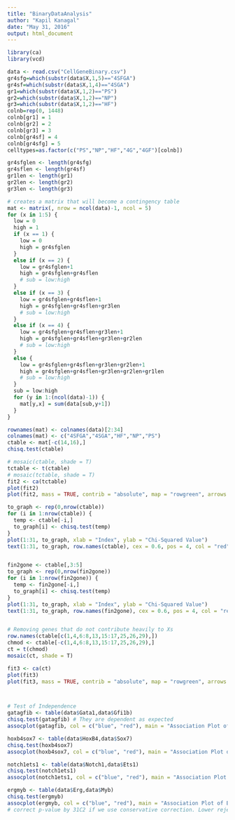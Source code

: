 ```yaml
---
title: "BinaryDataAnalysis"
author: "Kapil Kanagal"
date: "May 31, 2016"
output: html_document
---
```


```r
library(ca)
library(vcd)

data <- read.csv("CellGeneBinary.csv")
gr4sfg=which(substr(data$X,1,5)=="4SFGA")
gr4sf=which(substr(data$X,1,4)=="4SGA")
gr1=which(substr(data$X,1,2)=="PS")
gr2=which(substr(data$X,1,2)=="NP")
gr3=which(substr(data$X,1,2)=="HF")
colnb=rep(0, 1448)
colnb[gr1] = 1
colnb[gr2] = 2
colnb[gr3] = 3
colnb[gr4sf] = 4
colnb[gr4sfg] = 5
celltypes=as.factor(c("PS","NP","HF","4G","4GF")[colnb])

gr4sfglen <- length(gr4sfg)
gr4sflen <- length(gr4sf)
gr1len <- length(gr1)
gr2len <- length(gr2)
gr3len <- length(gr3)

# creates a matrix that will become a contingency table
mat <- matrix(, nrow = ncol(data)-1, ncol = 5)
for (x in 1:5) {
  low = 0
  high = 1
  if (x == 1) { 
    low = 0
    high = gr4sfglen
  }
  else if (x == 2) {
    low = gr4sfglen+1
    high = gr4sfglen+gr4sflen
    # sub = low:high
  }
  else if (x == 3) {
    low = gr4sfglen+gr4sflen+1
    high = gr4sfglen+gr4sflen+gr3len
    # sub = low:high
  }
  else if (x == 4) {
    low = gr4sfglen+gr4sflen+gr3len+1
    high = gr4sfglen+gr4sflen+gr3len+gr2len
    # sub = low:high
  }
  else {
    low = gr4sfglen+gr4sflen+gr3len+gr2len+1
    high = gr4sfglen+gr4sflen+gr3len+gr2len+gr1len
    # sub = low:high
  }
  sub = low:high
  for (y in 1:(ncol(data)-1)) {
    mat[y,x] = sum(data[sub,y+1])
  }
}

rownames(mat) <- colnames(data)[2:34]
colnames(mat) <- c("4SFGA","4SGA","HF","NP","PS")
ctable <- mat[-c(14,16),]
chisq.test(ctable)

# mosaic(ctable, shade = T)
tctable <- t(ctable)
# mosaic(tctable, shade = T)
fit2 <- ca(tctable)
plot(fit2)
plot(fit2, mass = TRUE, contrib = "absolute", map = "rowgreen", arrows = c(FALSE, TRUE))

to_graph <- rep(0,nrow(ctable))
for (i in 1:nrow(ctable)) {
  temp <- ctable[-i,]
  to_graph[i] <- chisq.test(temp)
}
plot(1:31, to_graph, xlab = "Index", ylab = "Chi-Squared Value")
text(1:31, to_graph, row.names(ctable), cex = 0.6, pos = 4, col = "red")


fin2gone <- ctable[,3:5]
to_graph <- rep(0,nrow(fin2gone))
for (i in 1:nrow(fin2gone)) {
  temp <- fin2gone[-i,]
  to_graph[i] <- chisq.test(temp)
}
plot(1:31, to_graph, xlab = "Index", ylab = "Chi-Squared Value")
text(1:31, to_graph, row.names(fin2gone), cex = 0.6, pos = 4, col = "red")


# Removing genes that do not contribute heavily to Xs
row.names(ctable[c(1,4,6:8,13,15:17,25,26,29),])
chmod <- ctable[-c(1,4,6:8,13,15:17,25,26,29),]
ct = t(chmod)
mosaic(ct, shade = T)

fit3 <- ca(ct)
plot(fit3)
plot(fit3, mass = TRUE, contrib = "absolute", map = "rowgreen", arrows = c(FALSE, TRUE))



# Test of Independence
gatagfib <- table(data$Gata1,data$Gfi1b)
chisq.test(gatagfib) # They are dependent as expected
assocplot(gatagfib, col = c("blue", "red"), main = "Association Plot of Binary Data", xlab = "Gata1", ylab = "Gfi1b")

hoxb4sox7 <- table(data$HoxB4,data$Sox7)
chisq.test(hoxb4sox7)
assocplot(hoxb4sox7, col = c("blue", "red"), main = "Association Plot of Binary Data", xlab = "HoxB4", ylab = "Sox7")

notch1ets1 <- table(data$Notch1,data$Ets1)
chisq.test(notch1ets1)
assocplot(notch1ets1, col = c("blue", "red"), main = "Association Plot of Binary Data", xlab = "Notch1", ylab = "Ets1")

ergmyb <- table(data$Erg,data$Myb)
chisq.test(ergmyb)
assocplot(ergmyb, col = c("blue", "red"), main = "Association Plot of Binary Data", xlab = "Erg", ylab = "Myb")
# correct p-value by 31C2 if we use conservative correction. Lower rejection rate
```

